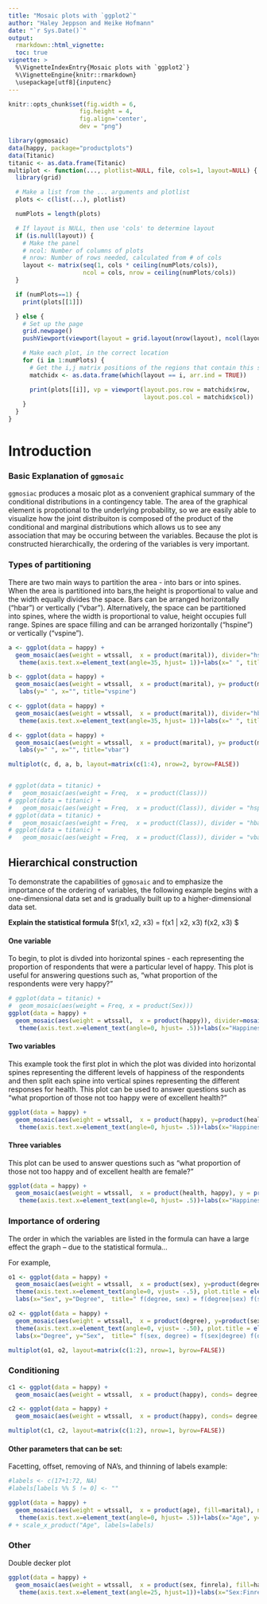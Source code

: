 ```yaml
---
title: "Mosaic plots with `ggplot2`"
author: "Haley Jeppson and Heike Hofmann"
date: "`r Sys.Date()`"
output:
  rmarkdown::html_vignette:
  toc: true
vignette: >
  %\VignetteIndexEntry{Mosaic plots with `ggplot2`}
  %\VignetteEngine{knitr::rmarkdown}
  \usepackage[utf8]{inputenc}
---
```



  ```r

knitr::opts_chunk$set(fig.width = 6,
                      fig.height = 4,
                      fig.align='center',
                      dev = "png")

```

```r
library(ggmosaic)
data(happy, package="productplots")
data(Titanic)
titanic <- as.data.frame(Titanic)
multiplot <- function(..., plotlist=NULL, file, cols=1, layout=NULL) {
  library(grid)

  # Make a list from the ... arguments and plotlist
  plots <- c(list(...), plotlist)

  numPlots = length(plots)

  # If layout is NULL, then use 'cols' to determine layout
  if (is.null(layout)) {
    # Make the panel
    # ncol: Number of columns of plots
    # nrow: Number of rows needed, calculated from # of cols
    layout <- matrix(seq(1, cols * ceiling(numPlots/cols)),
                     ncol = cols, nrow = ceiling(numPlots/cols))
  }

  if (numPlots==1) {
    print(plots[[1]])

  } else {
    # Set up the page
    grid.newpage()
    pushViewport(viewport(layout = grid.layout(nrow(layout), ncol(layout))))

    # Make each plot, in the correct location
    for (i in 1:numPlots) {
      # Get the i,j matrix positions of the regions that contain this subplot
      matchidx <- as.data.frame(which(layout == i, arr.ind = TRUE))

      print(plots[[i]], vp = viewport(layout.pos.row = matchidx$row,
                                      layout.pos.col = matchidx$col))
    }
  }
}

```

# Introduction

### Basic Explanation of `ggmosaic`  
  
`ggmosiac` produces a mosaic plot as a convenient graphical summary of the conditional distributions in a contingency table. The area of the graphical element is propotional to the underlying probability, so we are easily able to visualize how the joint distribuiton is composed of the product of the conditional and marginal distributions which allows us to see any association that may be occuring between the variables. Because the plot is constructed hierarchically, the ordering of the variables is very important.  

### Types of partitioning

There are two main ways to partition the area - into bars or into spines. When the area is partitioned into bars,the height is proportional to value and the width equally divides the space. Bars can be arranged horizontally (“hbar”) or vertically (“vbar”). Alternatively, the space can be partitioned into spines, where the width is proportional to value, height occupies full range. Spines are space filling and can be arranged horizontally (“hspine”) or vertically (“vspine”).

```r
a <- ggplot(data = happy) +
  geom_mosaic(aes(weight = wtssall,  x = product(marital)), divider="hspine")+
   theme(axis.text.x=element_text(angle=35, hjust= 1))+labs(x=" ", title="hspine")

b <- ggplot(data = happy) +
  geom_mosaic(aes(weight = wtssall,  x = product(marital), y= product(marital)), divider="vspine")+
   labs(y=" ", x="", title="vspine")

c <- ggplot(data = happy) +
  geom_mosaic(aes(weight = wtssall,  x = product(marital)), divider="hbar")+
   theme(axis.text.x=element_text(angle=35, hjust= 1))+labs(x=" ", title="hbar")

d <- ggplot(data = happy) +
  geom_mosaic(aes(weight = wtssall,  x = product(marital), y= product(marital)), divider="vbar")+
   labs(y=" ", x="", title="vbar")

multiplot(c, d, a, b, layout=matrix(c(1:4), nrow=2, byrow=FALSE))


# ggplot(data = titanic) +
#   geom_mosaic(aes(weight = Freq,  x = product(Class)))
# ggplot(data = titanic) +
#   geom_mosaic(aes(weight = Freq,  x = product(Class)), divider = "hspine")
# ggplot(data = titanic) +
#   geom_mosaic(aes(weight = Freq,  x = product(Class)), divider = "hbar")
# ggplot(data = titanic) +
#   geom_mosaic(aes(weight = Freq,  x = product(Class)), divider = "vbar")
```


## Hierarchical construction

To demonstrate the capabilities of `ggmosaic` and to emphasize the importance of the ordering of variables, the following example begins with a one-dimensional data set and is gradually built up to a higher-dimensional data set. 

 **Explain the statistical formula** $f(x1, x2, x3) = f(x1 | x2, x3) f(x2, x3) $
 
#### One variable

To begin, to plot is divded into horizontal spines - each representing the proportion of respondents that were a particular level of happy. This plot is useful for answering questions such as, "what proportion of the respondents were very happy?" 

```r
# ggplot(data = titanic) +
#  geom_mosaic(aes(weight = Freq, x = product(Sex)))
ggplot(data = happy) +
  geom_mosaic(aes(weight = wtssall,  x = product(happy)), divider=mosaic("h"))+
   theme(axis.text.x=element_text(angle=0, hjust= .5))+labs(x="Happiness", title=" f(happy) ")

```

 
#### Two variables 

This example took the first plot in which the plot was divided into horizontal spines representing the different levels of happiness of the respondents and then split each spine into vertical spines representing the different responses for health. This plot can be used to answer questions such as "what proportion of those not too happy were of excellent health?"


```r
ggplot(data = happy) +
  geom_mosaic(aes(weight = wtssall,  x = product(happy), y=product(health), fill=health)) +
   theme(axis.text.x=element_text(angle=0, hjust= .5))+labs(x="Happiness", y="Health",  title=" f(health, happy) = f(health|happy) f(happy) ")

```

  
#### Three variables 
  
This plot can be used to answer questions such as "what proportion of those not too happy and of excellent health are female?"

```r
ggplot(data = happy) +
  geom_mosaic(aes(weight = wtssall,  x = product(health, happy), y = product(health), fill=sex)) +
   theme(axis.text.x=element_text(angle=0, hjust= .5))+labs(x="Happiness", y="Health",  title=" f(sex, health, happy) = f(sex|health, happy) f(health, happy) ")
```


### Importance of ordering

The order in which the variables are listed in the formula can have a large effect the graph -- due to the statistical formula...

For example, 

```r
o1 <- ggplot(data = happy) +
  geom_mosaic(aes(weight = wtssall,  x = product(sex), y=product(degree), fill=degree)) +
  theme(axis.text.x=element_text(angle=0, vjust= -.5), plot.title = element_text(size = rel(1))) + 
  labs(x="Sex", y="Degree",  title=" f(degree, sex) = f(degree|sex) f(sex) ")

o2 <- ggplot(data = happy) +
  geom_mosaic(aes(weight = wtssall,  x = product(degree), y=product(sex), fill=sex)) +
  theme(axis.text.x=element_text(angle=0, vjust= -.50), plot.title = element_text(size = rel(1))) + 
  labs(x="Degree", y="Sex",  title=" f(sex, degree) = f(sex|degree) f(degree) ")

multiplot(o1, o2, layout=matrix(c(1:2), nrow=1, byrow=FALSE))

```


### Conditioning

```r

c1 <- ggplot(data = happy) +
  geom_mosaic(aes(weight = wtssall,  x = product(happy), conds= degree, fill = happy) ) +  theme(axis.text.x=element_text(angle=25, hjust= 1))+labs(x="Degree", y="Happiness",  title="  f(happy| degree) ")

c2 <- ggplot(data = happy) +
  geom_mosaic(aes(weight = wtssall,  x = product(happy), conds= degree, fill = degree) ) +  theme(axis.text.x=element_text(angle=25, hjust= 1))+labs(x="Degree", y="Happiness",  title="  f(happy| degree) ")

multiplot(c1, c2, layout=matrix(c(1:2), nrow=1, byrow=FALSE))


```

#### Other parameters that can be set:

Facetting, offset, removing of NA's, and thinning of labels example:

```r
#labels <- c(17+1:72, NA)
#labels[labels %% 5 != 0] <- ""

ggplot(data = happy) +
  geom_mosaic(aes(weight = wtssall,  x = product(age), fill=marital), na.rm = TRUE, offset=0) +
   theme(axis.text.x=element_text(angle=0, hjust= .5))+labs(x="Age", y=" ",  title=" f(health, age | sex)") + facet_grid(sex~.) 
# + scale_x_product("Age", labels=labels)

```




### Other

Double decker plot

```r

ggplot(data = happy) +
  geom_mosaic(aes(weight = wtssall,  x = product(sex, finrela), fill=happy), na.rm = TRUE, divider = ddecker()) +
   theme(axis.text.x=element_text(angle=25, hjust=1))+labs(x="Sex:Finrela", y=" ",  title=" Double decker plot ")  

```
